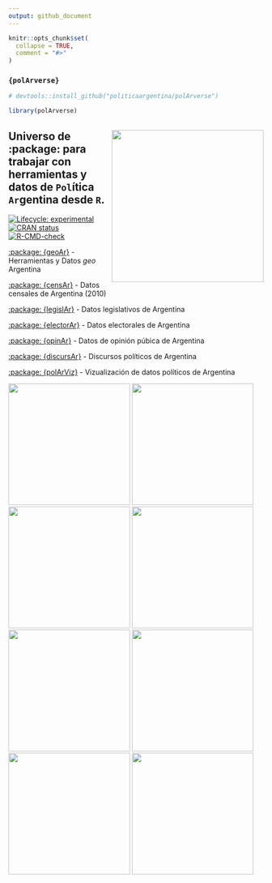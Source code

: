 ```yaml
---
output: github_document
---
```


<!-- README.md is generated from README.Rmd. Please edit that file -->

```r
knitr::opts_chunk$set(
  collapse = TRUE,
  comment = "#>"
)
```

### `{polArverse}`

```r

# devtools::install_github("politicaargentina/polArverse")

library(polArverse)


```

## <a><img src="man/figures/logo.png" align="right" width="300"/></a> Universo de :package: para trabajar con herramientas y datos de `Pol`ítica `Ar`gentina desde `R`.

<!-- badges: start -->

[![Lifecycle: experimental](https://img.shields.io/badge/lifecycle-experimental-orange.svg)](https://lifecycle.r-lib.org/articles/stages.html#experimental) [![CRAN status](https://www.r-pkg.org/badges/version/polArverse)](https://CRAN.R-project.org/package=opinAr) [![R-CMD-check](https://github.com/PoliticaArgentina/polArverse/workflows/R-CMD-check/badge.svg)](https://github.com/PoliticaArgentina/polArverse/actions)

<!-- badges: end -->

[:package: {geoAr}](https://github.com/PoliticaArgentina/geoAr) - Herramientas  y Datos *geo* Argentina

[:package: {censAr}](https://github.com/PoliticaArgentina/censAr) - Datos censales de Argentina (2010)

[:package: {legislAr}](https://github.com/PoliticaArgentina/legislAr) - Datos legislativos de Argentina

[:package: {electorAr}](https://github.com/PoliticaArgentina/electorAr) - Datos electorales de Argentina

[:package: {opinAr}](https://github.com/PoliticaArgentina/opinAr) - Datos de opinión púbica de Argentina

[:package: {discursAr}](https://github.com/PoliticaArgentina/discursAr) - Discursos políticos de Argentina

[:package: {polArViz}](https://github.com/PoliticaArgentina/polArViz) - Vizualización de datos políticos de Argentina

[<img src="https://github.com/politicaargentina/data_warehouse/raw/master/hex/geoAr.png?raw=true" width="240"/>](https://github.com/PoliticaArgentina/geoAr) [<img src="https://github.com/politicaargentina/data_warehouse/raw/master/hex/opinAr.PNG?raw=true" width="240"/>](https://github.com/PoliticaArgentina/opinAr) [<img src="https://github.com/politicaargentina/data_warehouse/raw/master/hex/legislAr.png?raw=true" width="240"/>](https://github.com/PoliticaArgentina/legislAr) [<img src="https://github.com/politicaargentina/data_warehouse/blob/master/hex/discursAr.png?raw=true" width="240"/>](https://github.com/PoliticaArgentina/discursAr) [<img src="https://github.com/politicaargentina/data_warehouse/blob/master/hex/electorAr.png?raw=true" width="240"/>](https://github.com/PoliticaArgentina/electorAr) [<img src="https://github.com/PoliticaArgentina/polar_bot/raw/master/hex/polArbot.png" width="240"/>](https://github.com/PoliticaArgentina/polar_bot) [<img src="https://github.com/PoliticaArgentina/data_warehouse/raw/master/hex/polAr10-10-10.png" width="240"/>](https://github.com/PoliticaArgentina/data_warehouse) [<img src="https://user-images.githubusercontent.com/12114624/170827237-86cf8586-204b-46b0-a0f2-c38184966f75.jpg" width="240"/>](https://github.com/PoliticaArgentina/censAr) 
